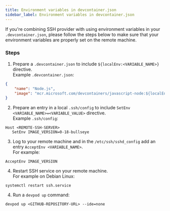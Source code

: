 ```yaml
---
title: Environment variables in devcontainer.json
sidebar_label: Environment variables in devcontainer.json
---
```


If you're combining SSH provider with using environment variables in your `.devcontainer.json`,
please follow the steps below to make sure that your environment variables are properly set on the remote machine.

### Steps

1. Prepare a `.devcontainer.json` to include `${localEnv:<VARIABLE_NAME>}` directive.<br/>
    Example `.devcontainer.json`:
```json
{
    "name": "Node.js",
    "image": "mcr.microsoft.com/devcontainers/javascript-node:${localEnv:IMAGE_VERSION}"
}
```

2. Prepare an entry in a local `.ssh/config` to include `SetEnv <VARIABLE_NAME>=<VARIABLE_VALUE>` directive.<br/>
    Example `.ssh/config`:
```console
Host <REMOTE-SSH-SERVER>
   SetEnv IMAGE_VERSION=0-18-bullseye
```

3. Log to your remote machine and in the `/etc/ssh/sshd_config` add an entry `AcceptEnv <VARIABLE_NAME>`.<br/>
    For example:
```console
AcceptEnv IMAGE_VERSION
```

4. Restart SSH service on your remote machine.<br/>
For example on Debian Linux:
```console
systemctl restart ssh.service
```

4. Run a `devpod up` command:

```console
devpod up <GITHUB-REPOSITORY-URL> --ide=none
```
